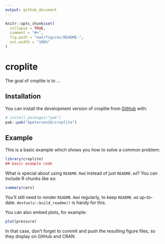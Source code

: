 ```yaml
---
output: github_document
---
```


<!-- README.md is generated from README.Rmd. Please edit that file -->

```r
knitr::opts_chunk$set(
  collapse = TRUE,
  comment = "#>",
  fig.path = "man/figures/README-",
  out.width = "100%"
)
```

# croplite

<!-- badges: start -->
<!-- badges: end -->

The goal of croplite is to ...

## Installation

You can install the development version of croplite from [GitHub](https://github.com/) with:

``` r
# install.packages("pak")
pak::pak("bpetersen18/croplite")
```

## Example

This is a basic example which shows you how to solve a common problem:

```r
library(croplite)
## basic example code
```

What is special about using `README.Rmd` instead of just `README.md`? You can include R chunks like so:

```r
summary(cars)
```

You'll still need to render `README.Rmd` regularly, to keep `README.md` up-to-date. `devtools::build_readme()` is handy for this.

You can also embed plots, for example:

```r
plot(pressure)
```

In that case, don't forget to commit and push the resulting figure files, so they display on GitHub and CRAN.
